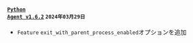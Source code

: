 #### <code class='changelog-service'><a href="../release-notes/python/python-1_6_2">Python Agent v1.6.2</a></code> <code class='changelog-date'>2024年03月29日</code>

- <code class="Feature">Feature</code> <code>exit_with_parent_process_enabled</code>オプションを追加
